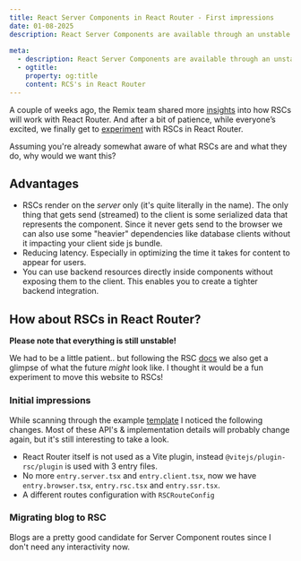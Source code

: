 ```yaml
---
title: React Server Components in React Router - First impressions
date: 01-08-2025
description: React Server Components are available through an unstable release for React Router. Let's see how they work.
  
meta:
  - description: React Server Components are available through an unstable release for React Router. Let's see how they work.
  - ogtitle:
    property: og:title
    content: RCS's in React Router
---
```


A couple of weeks ago, the Remix team shared more [insights](https://remix.run/blog/react-router-and-react-server-components) into how RSCs will work with React Router. And after a bit of patience, while everyone’s excited, we finally get to [experiment](https://reactrouter.com/changelog#v770) with RSCs in React Router.

Assuming you're already somewhat aware of what RSCs are and what they do, why would we want this?
## Advantages

- RSCs render on the _server_ only (it's quite literally in the name). The only thing that gets send (streamed) to the client is some serialized data that represents the component. Since it never gets send to the browser we can also use some "heavier" dependencies like database clients without it impacting your client side js bundle.
- Reducing latency. Especially in optimizing the time it takes for content to appear for users.
- You can use backend resources directly inside components without exposing them to the client. This enables you to create a tighter backend integration.

## How about RSCs in React Router?

**Please note that everything is still unstable!**

We had to be a little patient.. but following the RSC [docs](https://reactrouter.com/how-to/react-server-components) we also get a glimpse of what the future _might_ look like. I thought it would be a fun experiment to move this website to RSCs!

### Initial impressions
While scanning through the example [template](https://github.com/remix-run/react-router-templates/tree/main/unstable_rsc-vite) I noticed the following changes. Most of these API's & implementation details will probably change again, but it's still interesting to take a look.

- React Router itself is not used as a Vite plugin, instead `@vitejs/plugin-rsc/plugin` is used with 3 entry files.
- No more `entry.server.tsx` and `entry.client.tsx`, now we have `entry.browser.tsx`, `entry.rsc.tsx` and `entry.ssr.tsx`.
- A different routes configuration with `RSCRouteConfig`

### Migrating blog to RSC
Blogs are a pretty good candidate for Server Component routes since I don't need any interactivity now.